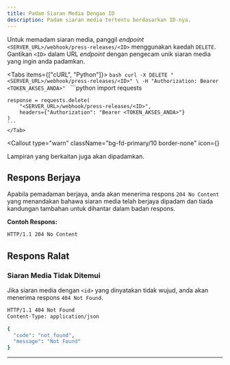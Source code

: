 ```yaml
---
title: Padam Siaran Media Dengan ID
description: Padam siaran media tertentu berdasarkan ID-nya.
---
```



Untuk memadam siaran media, panggil _endpoint_ `<SERVER_URL>/webhook/press-releases/<ID>` menggunakan kaedah `DELETE`. Gantikan `<ID>` dalam URL _endpoint_ dengan pengecam unik siaran media yang ingin anda padamkan.

<Tabs items={["cURL", "Python"]}>
  <Tab value="cURL">
    ```bash
    curl -X DELETE "<SERVER_URL>/webhook/press-releases/<ID>" \
      -H "Authorization: Bearer <TOKEN_AKSES_ANDA>"
    ```
  </Tab>
  <Tab value="Python">
    ```python
    import requests

    response = requests.delete(
        "<SERVER_URL>/webhook/press-releases/<ID>",
        headers={"Authorization": "Bearer <TOKEN_AKSES_ANDA>"}
    )
    ```
    </Tab>
</Tabs>

<Callout 
    type="warn"
    className="bg-fd-primary/10 border-none"
    icon={<WarningIcon className="size-5 text-fd-primary" />}
>
  Lampiran yang berkaitan juga akan dipadamkan.
</Callout>

## Respons Berjaya

Apabila pemadaman berjaya, anda akan menerima respons `204 No Content` yang menandakan bahawa siaran media telah berjaya dipadam dan tiada kandungan tambahan untuk dihantar dalam badan respons.

**Contoh Respons:**

```bash
HTTP/1.1 204 No Content
```

## Respons Ralat

### Siaran Media Tidak Ditemui

Jika siaran media dengan `<id>` yang dinyatakan tidak wujud, anda akan menerima respons `404 Not Found`.

```bash
HTTP/1.1 404 Not Found
Content-Type: application/json

{
  "code": "not_found",
  "message": "Not Found"
}
```

---